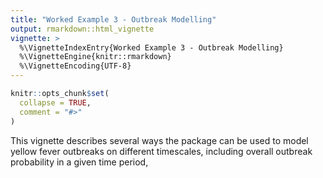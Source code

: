 ```yaml
---
title: "Worked Example 3 - Outbreak Modelling"
output: rmarkdown::html_vignette
vignette: >
  %\VignetteIndexEntry{Worked Example 3 - Outbreak Modelling}
  %\VignetteEngine{knitr::rmarkdown}
  %\VignetteEncoding{UTF-8}
---
```


```r
knitr::opts_chunk$set(
  collapse = TRUE,
  comment = "#>"
)
```

This vignette describes several ways the package can be used to model yellow fever outbreaks on different timescales, including overall outbreak probability in a given time period, 

